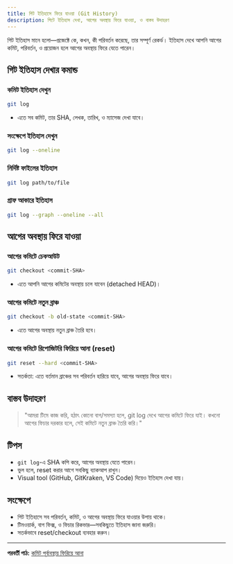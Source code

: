 ```yaml
---
title: গিট ইতিহাসে ফিরে যাওয়া (Git History)
description: গিটে ইতিহাস দেখা, আগের অবস্থায় ফিরে যাওয়া, ও বাস্তব উদাহরণ
---
```


গিট ইতিহাস মানে হলো—প্রজেক্টে কে, কখন, কী পরিবর্তন করেছে, তার সম্পূর্ণ রেকর্ড। ইতিহাস দেখে আপনি আগের কমিট, পরিবর্তন, ও প্রয়োজন হলে আগের অবস্থায় ফিরে যেতে পারেন।

## গিট ইতিহাস দেখার কমান্ড

### কমিট ইতিহাস দেখুন
```bash
git log
```

- এতে সব কমিট, তার SHA, লেখক, তারিখ, ও ম্যাসেজ দেখা যাবে।

### সংক্ষেপে ইতিহাস দেখুন
```bash
git log --oneline
```

### নির্দিষ্ট ফাইলের ইতিহাস
```bash
git log path/to/file
```

### গ্রাফ আকারে ইতিহাস
```bash
git log --graph --oneline --all
```

## আগের অবস্থায় ফিরে যাওয়া

### আগের কমিটে চেকআউট
```bash
git checkout <commit-SHA>
```
- এতে আপনি আগের কমিটের অবস্থায় চলে যাবেন (detached HEAD)।

### আগের কমিটে নতুন ব্রাঞ্চ
```bash
git checkout -b old-state <commit-SHA>
```
- এতে আগের অবস্থায় নতুন ব্রাঞ্চ তৈরি হবে।

### আগের কমিটে রিপোজিটরি ফিরিয়ে আনা (reset)
```bash
git reset --hard <commit-SHA>
```
- সতর্কতা: এতে বর্তমান ব্রাঞ্চের সব পরিবর্তন হারিয়ে যাবে, আগের অবস্থায় ফিরে যাবে।

## বাস্তব উদাহরণ

> "আমরা টিমে কাজ করি, হঠাৎ কোনো বাগ/সমস্যা হলে, git log দেখে আগের কমিটে ফিরে যাই। কখনো আগের ফিচার দরকার হলে, সেই কমিটে নতুন ব্রাঞ্চ তৈরি করি।"

## টিপস
- `git log`-এ SHA কপি করে, আগের অবস্থায় যেতে পারেন।
- ভুল হলে, reset করার আগে সবকিছু ব্যাকআপ রাখুন।
- Visual tool (GitHub, GitKraken, VS Code) দিয়েও ইতিহাস দেখা যায়।

## সংক্ষেপে
- গিট ইতিহাসে সব পরিবর্তন, কমিট, ও আগের অবস্থায় ফিরে যাওয়ার উপায় থাকে।
- টিমওয়ার্ক, বাগ ফিক্স, ও ফিচার রিকভার—সবকিছুতে ইতিহাস জানা জরুরি।
- সতর্কভাবে reset/checkout ব্যবহার করুন।

---

**পরবর্তী পাঠ:** [কমিট পূর্বাবস্থায় ফিরিয়ে আনা](/dev-ops/git-reset)
